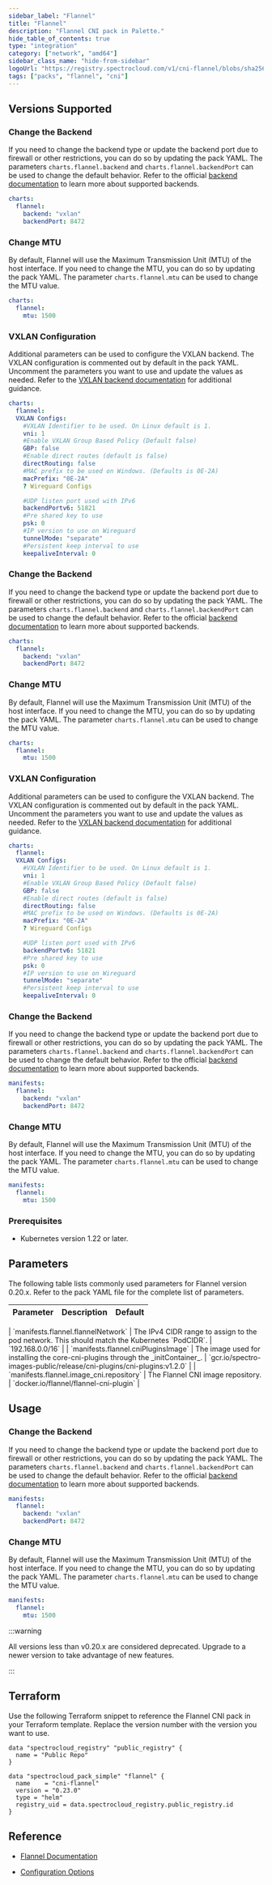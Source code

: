 ```yaml
---
sidebar_label: "Flannel"
title: "Flannel"
description: "Flannel CNI pack in Palette."
hide_table_of_contents: true
type: "integration"
category: ["network", "amd64"]
sidebar_class_name: "hide-from-sidebar"
logoUrl: "https://registry.spectrocloud.com/v1/cni-flannel/blobs/sha256:24e56da9fc207788ba520cd00e31af042cfc9b00a3c21a5ad40a4dd592500589?type=image.webp"
tags: ["packs", "flannel", "cni"]
---
```


## Versions Supported

<Tabs queryString="parent">
<TabItem value="0.23.x" label="0.23.x">

### Change the Backend

If you need to change the backend type or update the backend port due to firewall or other restrictions, you can do so
by updating the pack YAML. The parameters `charts.flannel.backend` and `charts.flannel.backendPort` can be used to
change the default behavior. Refer to the official
[backend documentation](https://github.com/flannel-io/flannel/blob/v0.23.0/Documentation/backends.md) to learn more
about supported backends.

```yaml
charts:
  flannel:
    backend: "vxlan"
    backendPort: 8472
```

### Change MTU

By default, Flannel will use the Maximum Transmission Unit (MTU) of the host interface. If you need to change the MTU,
you can do so by updating the pack YAML. The parameter `charts.flannel.mtu` can be used to change the MTU value.

```yaml
charts:
  flannel:
    mtu: 1500
```

### VXLAN Configuration

Additional parameters can be used to configure the VXLAN backend. The VXLAN configuration is commented out by default in
the pack YAML. Uncomment the parameters you want to use and update the values as needed. Refer to the
[VXLAN backend documentation](https://github.com/flannel-io/flannel/blob/v0.23.0/Documentation/backends.md) for
additional guidance.

```yaml hideClipboard
charts:
  flannel:
  VXLAN Configs:
    #VXLAN Identifier to be used. On Linux default is 1.
    vni: 1
    #Enable VXLAN Group Based Policy (Default false)
    GBP: false
    #Enable direct routes (default is false)
    directRouting: false
    #MAC prefix to be used on Windows. (Defaults is 0E-2A)
    macPrefix: "0E-2A"
    ? Wireguard Configs

    #UDP listen port used with IPv6
    backendPortv6: 51821
    #Pre shared key to use
    psk: 0
    #IP version to use on Wireguard
    tunnelMode: "separate"
    #Persistent keep interval to use
    keepaliveInterval: 0
```

</TabItem>
<TabItem value="0.22.x" label="0.22.x">

### Change the Backend

If you need to change the backend type or update the backend port due to firewall or other restrictions, you can do so
by updating the pack YAML. The parameters `charts.flannel.backend` and `charts.flannel.backendPort` can be used to
change the default behavior. Refer to the official
[backend documentation](https://github.com/flannel-io/flannel/blob/v0.22.3/Documentation/backends.md) to learn more
about supported backends.

```yaml
charts:
  flannel:
    backend: "vxlan"
    backendPort: 8472
```

### Change MTU

By default, Flannel will use the Maximum Transmission Unit (MTU) of the host interface. If you need to change the MTU,
you can do so by updating the pack YAML. The parameter `charts.flannel.mtu` can be used to change the MTU value.

```yaml
charts:
  flannel:
    mtu: 1500
```

### VXLAN Configuration

Additional parameters can be used to configure the VXLAN backend. The VXLAN configuration is commented out by default in
the pack YAML. Uncomment the parameters you want to use and update the values as needed. Refer to the
[VXLAN backend documentation](https://github.com/flannel-io/flannel/blob/v0.22.3/Documentation/backends.md) for
additional guidance.

```yaml hideClipboard
charts:
  flannel:
  VXLAN Configs:
    #VXLAN Identifier to be used. On Linux default is 1.
    vni: 1
    #Enable VXLAN Group Based Policy (Default false)
    GBP: false
    #Enable direct routes (default is false)
    directRouting: false
    #MAC prefix to be used on Windows. (Defaults is 0E-2A)
    macPrefix: "0E-2A"
    ? Wireguard Configs

    #UDP listen port used with IPv6
    backendPortv6: 51821
    #Pre shared key to use
    psk: 0
    #IP version to use on Wireguard
    tunnelMode: "separate"
    #Persistent keep interval to use
    keepaliveInterval: 0
```

</TabItem>
<TabItem value="0.21.x" label="0.21.x">

### Change the Backend

If you need to change the backend type or update the backend port due to firewall or other restrictions, you can do so
by updating the pack YAML. The parameters `charts.flannel.backend` and `charts.flannel.backendPort` can be used to
change the default behavior. Refer to the official
[backend documentation](https://github.com/flannel-io/flannel/blob/v0.21.5/Documentation/backends.md) to learn more
about supported backends.

```yaml
manifests:
  flannel:
    backend: "vxlan"
    backendPort: 8472
```

### Change MTU

By default, Flannel will use the Maximum Transmission Unit (MTU) of the host interface. If you need to change the MTU,
you can do so by updating the pack YAML. The parameter `charts.flannel.mtu` can be used to change the MTU value.

```yaml
manifests:
  flannel:
    mtu: 1500
```

</TabItem>
<TabItem value="0.20.x" label="0.20.x">

### Prerequisites

- Kubernetes version 1.22 or later.

## Parameters

The following table lists commonly used parameters for Flannel version 0.20.x. Refer to the pack YAML file for the
complete list of parameters.

| Parameter                                | Description                                                                                   | Default                                                               |
| ---------------------------------------- | --------------------------------------------------------------------------------------------- | --------------------------------------------------------------------- |

<Redirect to="/integrations/packs/?pack=docs/docs-content/integrations/cni-flannel" />
| `manifests.flannel.flannelNetwork`       | The IPv4 CIDR range to assign to the pod network. This should match the Kubernetes `PodCIDR`. | `192.168.0.0/16`                                                      |
| `manifests.flannel.cniPluginsImage`      | The image used for installing the core-cni-plugins through the _initContainer_.               | `gcr.io/spectro-images-public/release/cni-plugins/cni-plugins:v1.2.0` |
| `manifests.flannel.image_cni.repository` | The Flannel CNI image repository.                                                             | `docker.io/flannel/flannel-cni-plugin`                                |

## Usage

### Change the Backend

If you need to change the backend type or update the backend port due to firewall or other restrictions, you can do so
by updating the pack YAML. The parameters `charts.flannel.backend` and `charts.flannel.backendPort` can be used to
change the default behavior. Refer to the official
[backend documentation](https://github.com/flannel-io/flannel/blob/v0.21.5/Documentation/backends.md) to learn more
about supported backends.

```yaml
manifests:
  flannel:
    backend: "vxlan"
    backendPort: 8472
```

### Change MTU

By default, Flannel will use the Maximum Transmission Unit (MTU) of the host interface. If you need to change the MTU,
you can do so by updating the pack YAML. The parameter `charts.flannel.mtu` can be used to change the MTU value.

```yaml
manifests:
  flannel:
    mtu: 1500
```

</TabItem>
<TabItem label="Deprecated" value="deprecated">

:::warning

All versions less than v0.20.x are considered deprecated. Upgrade to a newer version to take advantage of new features.

:::

</TabItem>
</Tabs>

## Terraform

Use the following Terraform snippet to reference the Flannel CNI pack in your Terraform template. Replace the version
number with the version you want to use.

```hcl
data "spectrocloud_registry" "public_registry" {
  name = "Public Repo"
}

data "spectrocloud_pack_simple" "flannel" {
  name    = "cni-flannel"
  version = "0.23.0"
  type = "helm"
  registry_uid = data.spectrocloud_registry.public_registry.id
}
```

## Reference

- [Flannel Documentation](https://github.com/flannel-io/flannel/tree/master?tab=readme-ov-file#how-it-works)

- [Configuration Options](https://github.com/flannel-io/flannel/blob/master/Documentation/configuration.md)
